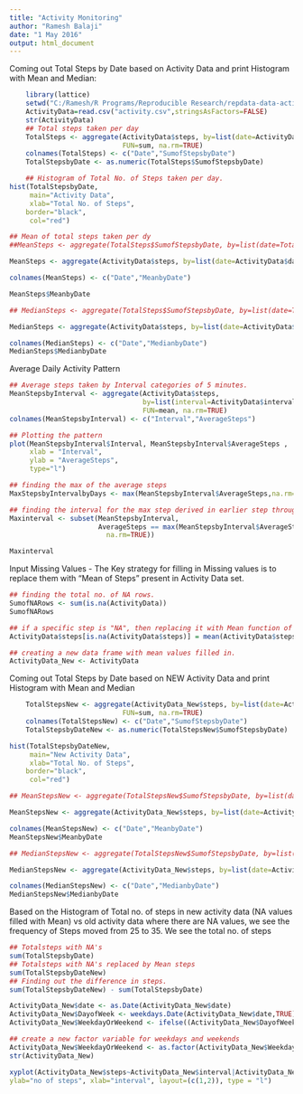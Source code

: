 ---
title: "Activity Monitoring"
author: "Ramesh Balaji"
date: "1 May 2016"
output: html_document
---

Coming out Total Steps by Date based on Activity Data and print Histogram with Mean and Median:
```{r echo=TRUE}
    library(lattice)
    setwd("C:/Ramesh/R Programs/Reproducible Research/repdata-data-activity")
    ActivityData=read.csv("activity.csv",stringsAsFactors=FALSE)
    str(ActivityData)
    ## Total steps taken per day
    TotalSteps <- aggregate(ActivityData$steps, by=list(date=ActivityData$date), 
                            FUN=sum, na.rm=TRUE)
    colnames(TotalSteps) <- c("Date","SumofStepsbyDate")
    TotalStepsbyDate <- as.numeric(TotalSteps$SumofStepsbyDate)

    ## Histogram of Total No. of Steps taken per day.
hist(TotalStepsbyDate, 
     main="Activity Data",
     xlab="Total No. of Steps", 
    border="black", 
     col="red")

## Mean of total steps taken per dy
##MeanSteps <- aggregate(TotalSteps$SumofStepsbyDate, by=list(date=TotalSteps$Date),  FUN=mean, na.rm=TRUE)

MeanSteps <- aggregate(ActivityData$steps, by=list(date=ActivityData$date),FUN=mean, na.rm=TRUE)

colnames(MeanSteps) <- c("Date","MeanbyDate")

MeanSteps$MeanbyDate

## MedianSteps <- aggregate(TotalSteps$SumofStepsbyDate, by=list(date=TotalSteps$Date), FUN=median, na.rm=TRUE)

MedianSteps <- aggregate(ActivityData$steps, by=list(date=ActivityData$date), FUN=median, na.rm=TRUE)

colnames(MedianSteps) <- c("Date","MedianbyDate")
MedianSteps$MedianbyDate


```

Average Daily Activity Pattern

```{r}

## Average steps taken by Interval categories of 5 minutes.
MeanStepsbyInterval <- aggregate(ActivityData$steps, 
                                 by=list(interval=ActivityData$interval), 
                                 FUN=mean, na.rm=TRUE)
colnames(MeanStepsbyInterval) <- c("Interval","AverageSteps")

## Plotting the pattern
plot(MeanStepsbyInterval$Interval, MeanStepsbyInterval$AverageSteps , 
     xlab = "Interval", 
     ylab = "AverageSteps", 
     type="l")

## finding the max of the average steps
MaxStepsbyIntervalbyDays <- max(MeanStepsbyInterval$AverageSteps,na.rm=TRUE)

## finding the interval for the max step derived in earlier step through subset function
Maxinterval <- subset(MeanStepsbyInterval,
                      AverageSteps == max(MeanStepsbyInterval$AverageSteps,
                        na.rm=TRUE))

Maxinterval

```

Input Missing Values - The Key strategy for filling in Missing values is to replace them with "Mean of Steps" present in Activity Data set.

```{r}
## finding the total no. of NA rows.
SumofNARows <- sum(is.na(ActivityData))
SumofNARows

## if a specific step is "NA", then replacing it with Mean function of that step.
ActivityData$steps[is.na(ActivityData$steps)] = mean(ActivityData$steps, na.rm=TRUE)

## creating a new data frame with mean values filled in.
ActivityData_New <- ActivityData
```

Coming out Total Steps by Date based on NEW Activity Data and print Histogram with Mean and Median 

```{r}

    TotalStepsNew <- aggregate(ActivityData_New$steps, by=list(date=ActivityData_New$date), 
                            FUN=sum, na.rm=TRUE)
    colnames(TotalStepsNew) <- c("Date","SumofStepsbyDate")
    TotalStepsbyDateNew <- as.numeric(TotalStepsNew$SumofStepsbyDate)

hist(TotalStepsbyDateNew, 
     main="New Activity Data",
     xlab="Total No. of Steps", 
    border="black", 
     col="red")

## MeanStepsNew <- aggregate(TotalStepsNew$SumofStepsbyDate, by=list(date=TotalStepsNew$Date), FUN=mean, na.rm=TRUE)

MeanStepsNew <- aggregate(ActivityData_New$steps, by=list(date=ActivityData_New$date), FUN=mean, na.rm=TRUE)

colnames(MeanStepsNew) <- c("Date","MeanbyDate")
MeanStepsNew$MeanbyDate

## MedianStepsNew <- aggregate(TotalStepsNew$SumofStepsbyDate, by=list(date=TotalStepsNew$Date), FUN=median, na.rm=TRUE)

MedianStepsNew <- aggregate(ActivityData_New$steps, by=list(date=ActivityData_New$date), FUN=median, na.rm=TRUE)

colnames(MedianStepsNew) <- c("Date","MedianbyDate")
MedianStepsNew$MedianbyDate

```

Based on the Histogram of Total no. of steps in new activity data (NA values filled with Mean) vs old activity data where there are NA values, we see the frequency of Steps moved from 25 to 35. We see the total no. of steps 

```{r}
## Totalsteps with NA's
sum(TotalStepsbyDate)
## Totalsteps with NA's replaced by Mean steps
sum(TotalStepsbyDateNew)
## Finding out the difference in steps.
sum(TotalStepsbyDateNew) - sum(TotalStepsbyDate)
```


```{r}
ActivityData_New$date <- as.Date(ActivityData_New$date)
ActivityData_New$DayofWeek <- weekdays.Date(ActivityData_New$date,TRUE)
ActivityData_New$WeekdayOrWeekend <- ifelse((ActivityData_New$DayofWeek == "Sat" | ActivityData_New$DayofWeek == "Sun"), "Weekend", "Weekday")

## create a new factor variable for weekdays and weekends
ActivityData_New$WeekdayOrWeekend <- as.factor(ActivityData_New$WeekdayOrWeekend)
str(ActivityData_New)

xyplot(ActivityData_New$steps~ActivityData_New$interval|ActivityData_New$WeekdayOrWeekend,
ylab="no of steps", xlab="interval", layout=(c(1,2)), type = "l")


```


